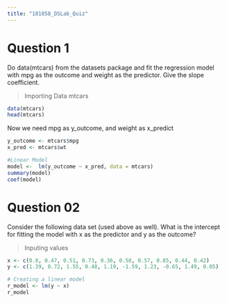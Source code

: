 ```yaml
---
title: "181058_DSLab_Quiz"
---
```

# Question 1

Do data(mtcars) from the datasets package and fit the regression model with mpg as
the outcome and weight as the predictor. Give the slope coefficient.

> Importing Data mtcars
```r
data(mtcars)
head(mtcars)

```

Now we need mpg as y_outcome, and weight as x_predict
```r
y_outcome <- mtcars$mpg
x_pred <- mtcars$wt

#Linear Model
model <-  lm(y_outcome ~ x_pred, data = mtcars)
summary(model)
coef(model)
```

# Question 02

Consider the following data set (used above as well). What is the intercept for fitting the
model with x as the predictor and y as the outcome?

> Inputing values

```r

x <- c(0.8, 0.47, 0.51, 0.73, 0.36, 0.58, 0.57, 0.85, 0.44, 0.42)
y <- c(1.39, 0.72, 1.55, 0.48, 1.19, -1.59, 1.23, -0.65, 1.49, 0.05)

# Creating a linear model
r_model <- lm(y ~ x)
r_model

```



